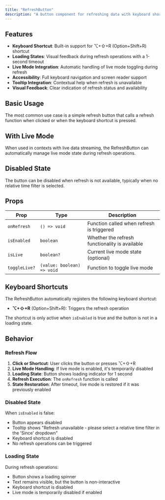 ```yaml
---
title: "RefreshButton"
description: "A button component for refreshing data with keyboard shortcuts and live mode support"
---
```


## Features

- **Keyboard Shortcut**: Built-in support for ⌥+⇧+R (Option+Shift+R) shortcut
- **Loading States**: Visual feedback during refresh operations with a 1-second timeout
- **Live Mode Integration**: Automatic handling of live mode toggling during refresh
- **Accessibility**: Full keyboard navigation and screen reader support
- **Tooltip Integration**: Contextual help when refresh is unavailable
- **Visual Feedback**: Clear indication of refresh status and availability

## Basic Usage

The most common use case is a simple refresh button that calls a refresh function when clicked or when the keyboard shortcut is pressed.

<Default />

## With Live Mode

When used in contexts with live data streaming, the RefreshButton can automatically manage live mode state during refresh operations.

<WithLiveMode />

## Disabled State

The button can be disabled when refresh is not available, typically when no relative time filter is selected.

<DisabledState />

## Props

| Prop | Type | Description |
|------|------|-------------|
| `onRefresh` | `() => void` | Function called when refresh is triggered |
| `isEnabled` | `boolean` | Whether the refresh functionality is available |
| `isLive`    | `boolean?`                    | Current live mode state (optional) |
| `toggleLive?` | `(value: boolean) => void`    | Function to toggle live mode      |

## Keyboard Shortcuts

The RefreshButton automatically registers the following keyboard shortcut:

- **⌥+⇧+R** (Option+Shift+R): Triggers the refresh operation

The shortcut is only active when `isEnabled` is true and the button is not in a loading state.

## Behavior

### Refresh Flow

1. **Click or Shortcut**: User clicks the button or presses ⌥+⇧+R
2. **Live Mode Handling**: If live mode is enabled, it's temporarily disabled
3. **Loading State**: Button shows loading indicator for 1 second
4. **Refresh Execution**: The `onRefresh` function is called
5. **State Restoration**: After timeout, live mode is restored if it was previously enabled

### Disabled State

When `isEnabled` is false:
- Button appears disabled
- Tooltip shows "Refresh unavailable - please select a relative time filter in the 'Since' dropdown"
- Keyboard shortcut is disabled
- No refresh operations can be triggered

### Loading State

During refresh operations:
- Button shows a loading spinner
- Text remains visible, but the button is non-interactive
- Keyboard shortcut is disabled
- Live mode is temporarily disabled if enabled